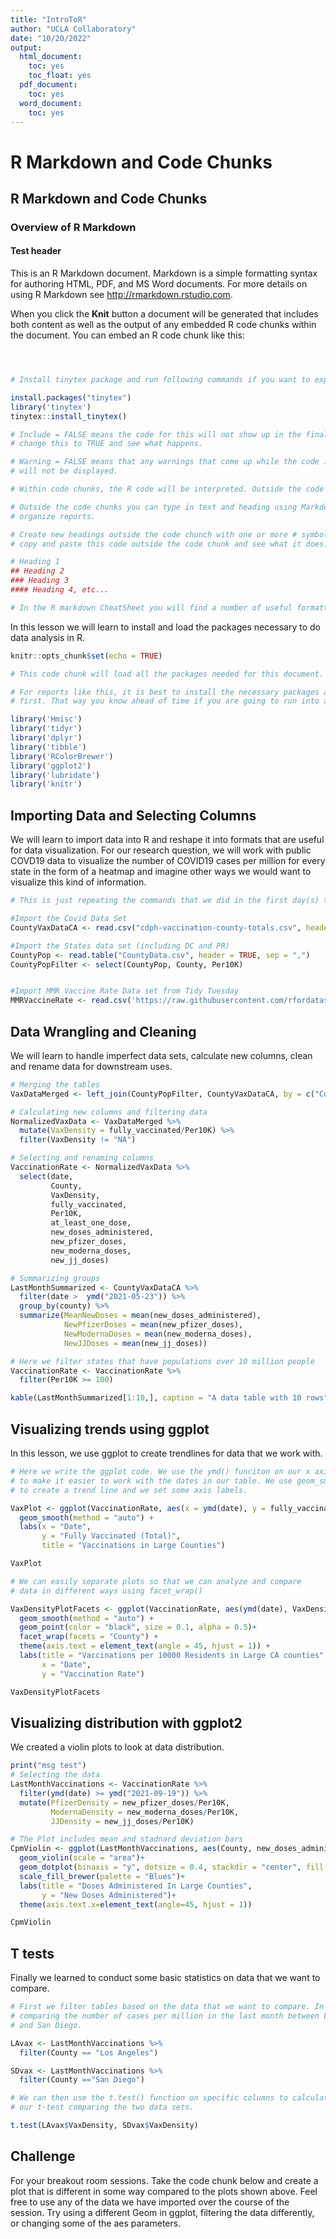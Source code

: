 ```yaml
---
title: "IntroToR"
author: "UCLA Collaboratory"
date: "10/20/2022"
output:
  html_document:
    toc: yes
    toc_float: yes
  pdf_document:
    toc: yes
  word_document:
    toc: yes
---
```


# R Markdown and Code Chunks
## R Markdown and Code Chunks
### Overview of R Markdown
#### Test header

This is an R Markdown document. Markdown is a simple formatting syntax for authoring HTML, PDF, 
and MS Word documents. For more details on using R Markdown see <http://rmarkdown.rstudio.com>.


When you click the **Knit** button a document will be generated that includes both content as well 
as the output of any embedded R code chunks within the document. You can embed an R code chunk like this:    

```r

```


```r

```

```r


```

```r
# Install tinytex package and run following commands if you want to export the document to pdf
```


```r
install.packages("tinytex")
library('tinytex')
tinytex::install_tinytex()

```



```r

# Include = FALSE means the code for this will not show up in the final report, 
# change this to TRUE and see what happens.

# Warning = FALSE means that any warnings that come up while the code is running 
# will not be displayed. 

# Within code chunks, the R code will be interpreted. Outside the code chunks it will not.

# Outside the code chunks you can type in text and heading using Markdown to format and 
# organize reports.

# Create new headings outside the code chunch with one or more # symbols. For example, 
# copy and paste this code outside the code chunk and see what it does:

# Heading 1
## Heading 2
### Heading 3
#### Heading 4, etc...

# In the R markdown CheatSheet you will find a number of useful formatting commands for your text. 

```

In this lesson we will learn to install and load the packages necessary to do data analysis in R.

```r
knitr::opts_chunk$set(echo = TRUE)

# This code chunk will load all the packages needed for this document. 

# For reports like this, it is best to install the necessary packages and load the libraries 
# first. That way you know ahead of time if you are going to run into any issues with operations later on.

library('Hmisc')
library('tidyr')
library('dplyr')
library('tibble')
library('RColorBrewer')
library('ggplot2')
library('lubridate')
library('knitr')

```

## Importing Data and Selecting Columns

We will learn to import data into R and reshape it into formats that are useful for data visualization. For our research question, we will work with public COVD19 data to visualize the number of COVID19 cases per million for every state in the form of a heatmap and imagine other ways we would want to visualize this kind of information. 

```r

# This is just repeating the commands that we did in the first day(s) to import our data.

#Import the Covid Data Set
CountyVaxDataCA <- read.csv("cdph-vaccination-county-totals.csv", header = TRUE, sep = ",")

#Import the States data set (including DC and PR)
CountyPop <- read.table("CountyData.csv", header = TRUE, sep = ",")
CountyPopFilter <- select(CountyPop, County, Per10K)


#Import MMR Vaccine Rate Data set from Tidy Tuesday
MMRVaccineRate <- read.csv('https://raw.githubusercontent.com/rfordatascience/tidytuesday/master/data/2020/2020-02-25/measles.csv', header = TRUE, sep = ",")

```

## Data Wrangling and Cleaning

We will learn to handle imperfect data sets, calculate new columns, clean and rename data for downstream uses.

```r
# Merging the tables
VaxDataMerged <- left_join(CountyPopFilter, CountyVaxDataCA, by = c("County"="county"))

# Calculating new columns and filtering data
NormalizedVaxData <- VaxDataMerged %>%
  mutate(VaxDensity = fully_vaccinated/Per10K) %>% 
  filter(VaxDensity != "NA")

# Selecting and renaming columns
VaccinationRate <- NormalizedVaxData %>%
  select(date, 
         County, 
         VaxDensity, 
         fully_vaccinated, 
         Per10K, 
         at_least_one_dose, 
         new_doses_administered, 
         new_pfizer_doses, 
         new_moderna_doses, 
         new_jj_doses) 

# Summarizing groups
LastMonthSummarized <- CountyVaxDataCA %>%
  filter(date >  ymd("2021-05-23")) %>%
  group_by(county) %>%
  summarize(MeanNewDoses = mean(new_doses_administered), 
            NewPfizerDoses = mean(new_pfizer_doses), 
            NewModernaDoses = mean(new_moderna_doses), 
            NewJJDoses = mean(new_jj_doses))

# Here we filter states that have populations over 10 million people
VaccinationRate <- VaccinationRate %>%
  filter(Per10K >= 100)

kable(LastMonthSummarized[1:10,], caption = "A data table with 10 rows")

```

## Visualizing trends using ggplot

In this lesson, we use ggplot to create trendlines for data that we work with.


```r

# Here we write the ggplot code. We use the ymd() funciton on our x axis
# to make it easier to work with the dates in our table. We use geom_smooth
# to create a trend line and we set some axis labels.

VaxPlot <- ggplot(VaccinationRate, aes(x = ymd(date), y = fully_vaccinated, color = County)) + 
  geom_smooth(method = "auto") + 
  labs(x = "Date", 
       y = "Fully Vaccinated (Total)", 
       title = "Vaccinations in Large Counties")

VaxPlot

```

```r

# We can easily separate plots so that we can analyze and compare
# data in different ways using facet_wrap()

VaxDensityPlotFacets <- ggplot(VaccinationRate, aes(ymd(date), VaxDensity, color = County)) +
  geom_smooth(method = "auto") + 
  geom_point(color = "black", size = 0.1, alpha = 0.5)+
  facet_wrap(facets = "County") +
  theme(axis.text = element_text(angle = 45, hjust = 1)) +
  labs(title = "Vaccinations per 10000 Residents in Large CA counties",
       x = "Date",
       y = "Vaccination Rate")

VaxDensityPlotFacets

```

## Visualizing distribution with ggplot2

We created a violin plots to look at data distribution.

```r
print("msg test")
# Selecting the data
LastMonthVaccinations <- VaccinationRate %>%
  filter(ymd(date) >= ymd("2021-09-19")) %>%
  mutate(PfizerDensity = new_pfizer_doses/Per10K,
         ModernaDensity = new_moderna_doses/Per10K,
         JJDensity = new_jj_doses/Per10K)

# The Plot includes mean and stadnard deviation bars
CpmViolin <- ggplot(LastMonthVaccinations, aes(County, new_doses_administered, fill = County)) +
  geom_violin(scale = "area")+
  geom_dotplot(binaxis = "y", dotsize = 0.4, stackdir = "center", fill = "black", color = "white") +
  scale_fill_brewer(palette = "Blues")+ 
  labs(title = "Doses Administered In Large Counties",
       y = "New Doses Administered")+
  theme(axis.text.x=element_text(angle=45, hjust = 1))

CpmViolin


```

## T tests

Finally we learned to conduct some basic statistics on data that we want to compare. 

``` r
# First we filter tables based on the data that we want to compare. In this # case we are 
# comparing the number of cases per million in the last month between Los Angeles
# and San Diego.

LAvax <- LastMonthVaccinations %>%
  filter(County == "Los Angeles")

SDvax <- LastMonthVaccinations %>%
  filter(County =="San Diego")

# We can then use the t.test() function on specific columns to calculate
# our t-test comparing the two data sets.

t.test(LAvax$VaxDensity, SDvax$VaxDensity)

```



## Challenge

For your breakout room sessions. Take the code chunk below and create a plot that 
is different in some way compared to the plots shown above. Feel free to use any of
the data we have imported over the course of the session. Try using a different Geom 
in ggplot, filtering the data differently, or changing some of the aes parameters. 

``` r


```







